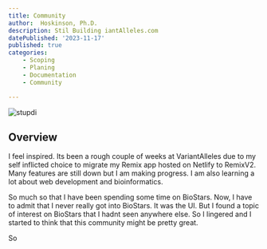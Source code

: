 ```yaml
---
title: Community
author:  Hoskinson, Ph.D.
description: Stil Building iantAlleles.com
datePublished: '2023-11-17'
published: true
categories:
    - Scoping
    - Planing
    - Documentation
    - Community

---
```



![stupdi](https://res.cloudinary.com/dch-photo/image/upload/v1675678877/Japan_2023/Kanazawa/PXL_20230131_110609004.MP_tndiyy.jpg)
## Overview

I feel inspired. Its been a rough couple of weeks at VariantAlleles due to my self inflicted choice to migrate my Remix app hosted on Netlify to RemixV2. Many features are still down but I am making progress. I am also learning a lot about web development and bioinformatics.

So much so that I have been spending some time on BioStars. Now, I have to admit that I never really got into BioStars. It was the UI.
But I found a topic of interest on BioStars that I hadnt seen anywhere else. So I lingered and I started to think that this community might be pretty great.

So


